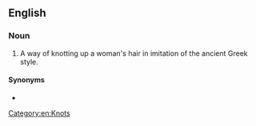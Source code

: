 ==English==

===Noun===
{{en-noun}}

# A way of knotting up a woman's hair in imitation of the ancient Greek style.

====Synonyms====
* {{l|en|Psyche knot}}

[[Category:en:Knots]]